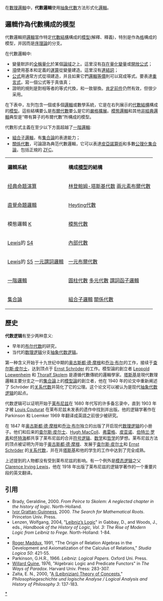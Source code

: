 在[[數理邏輯|數理邏輯]]中，'''代數邏輯'''使用[[抽象代數|抽象代數]]方法形式化[[符號邏輯|邏輯]]。

==邏輯作為代數構成的模型==
代數邏輯把[[邏輯|邏輯]]當作特定[[代數結構|代數結構]]構成的[[模型論|模型]](解釋、釋義)，特別是作為[[格_(數學)|格]]構成的模型，并因而是[[序理論|序理論]]的分支。

在代數邏輯中:
* 變量默許的[[全稱量詞|全稱量化]]於某個[[論域|論域]]之上。這里沒有[[存在量詞|存在量化變量]]或[[句子_(數理邏輯)|開放公式]]；
* [[項|項]]使用基本和定義的[[運算|運算]]從變量建造。這里沒有[[邏輯連結詞|連結詞]]；
* [[公式|公式]]用通常方式從項建造，并且如果它們[[邏輯等價|邏輯等價]]則可以寫成等式。要表達[[重言式|重言式]]，寫一個公式等于真值真；
* 證明的規則是對相等者的等式代換，和一致替換。[[肯定前件|肯定前件]]仍然有效，但很少采用。

在下表中，左列包含一個或多個[[邏輯系統|邏輯]]或數學系統，它是在右列展示的[[代數結構|代數結構]]構成的[[模型論|模型]]。這些結構要么是[[布爾代數|布爾代數]]要么是它的[[保守擴展|嚴格擴展]]。[[模態邏輯|模態邏輯]]和其他[[非經典邏輯|非經典邏輯]]典型是“帶有算子的布爾代數”所構成的模型。

代數形式主義在至少以下方面超越了[[一階邏輯|一階邏輯]]:
* [[組合子邏輯|組合子邏輯]]，有[[集合論|集合論]]的表達能力；
* [[關係代數_(抽象代數)|關係代數]]，可論證為典范代數邏輯，它可以表達[[皮亞諾算術|皮亞諾算術]]和多數[[公理化集合論|公理化集合論]]，包括正規的 [[ZFC|ZFC]]。

{| class="wikitable"
|'''邏輯系統'''
|'''構成[[模型論|模型]]的結構'''
|-
|[[命题逻辑|经典命题演算]]
|[[林登鲍姆-塔斯基代数|林登鲍姆-塔斯基代数]]
[[兩元素布爾代數|兩元素布爾代數]]
|-
|[[直覺主義邏輯|直覺命題邏輯]]
|[[Heyting代數|Heyting代數]]
|-
|模態邏輯 [[正规模态逻辑|K]]
|[[模態代數|模態代數]]
|-
|[[Clarence_Irving_Lewis|Lewis]]的 [[认识逻辑|S4]]
|[[內部代數|內部代數]]
|-
|[[Clarence_Irving_Lewis|Lewis]]的 [[S5_(模态逻辑)|S5]]
[[一元謂詞邏輯|一元謂詞邏輯]]
|[[一元布爾代數|一元布爾代數]]
|-
|[[一階邏輯|一階邏輯]]
|[[圓柱代數|圓柱代數]]
[[多元代數|多元代數]]
[[謂詞函子邏輯|謂詞函子邏輯]]
|-
|[[集合論|集合論]]
|[[組合子邏輯|組合子邏輯]]
[[關係代數_(抽象代數)|關係代數]]
|}

==歷史==
'''代数逻辑'''有至少两种意义:

* 早年的[[布尔代数|布尔代数]]的研究，
* 当代的[[数理逻辑|数理逻辑]]分支[[抽象代数逻辑|抽象代数逻辑]]。

第一种含义开始于十九世纪中期的[[奥古斯都·德·摩根|奥古斯都·德·摩根]]和[[乔治·布尔|乔治·布尔]]的工作，接续于[[查尔斯·皮尔士|查尔斯·皮尔士]]，达到顶点于 [[Ernst_Schröder|Ernst Schröder]] 的工作。模型論的創立者 [[Leopold_Loewenheim|Leopold Loewenheim]] 和 [[Thoralf_Skolem|Thoralf Skolem]] 是遵循代數傳統的邏輯學家。[[塔斯基|塔斯基]]是現代數理邏輯主要分支之一的[[集合論|集合論]]上的[[模型論|模型論]]的創立者，他在 1940 年的论文中重新阐述了 Schröder 的[[关系代数_(抽象代数)|关系代数]]并简化了它的公理。这个论文可以被认为是现代[[抽象代数逻辑|抽象代数逻辑]]的起点。

代数逻辑可以证明开始于[[莱布尼兹|莱布尼兹]]在 1680 年代写的许多备忘录中，直到 1903 年才被 [[Louis_Couturat|Louis Couturat]] 在莱布尼兹未发表的遗作中找到并出版。他的逻辑学著作在 Parkinson 和 Loemker 1969 年翻译成英語之前很少被研究。

在 1847 年[[奥古斯都·德·摩根|奥古斯都·德·摩根]]和[[乔治·布尔|乔治·布尔]]独立的出版了开启现代[[数理逻辑|数理逻辑]]的小册子。他们和后来的[[查尔斯·皮尔士|查尔斯·皮尔士]]、[[Hugh_MacColl|Hugh MacColl]]、[[弗雷格|弗雷格]]、[[皮亚诺|皮亚诺]]、[[伯特兰·罗素|伯特兰·罗素]]和[[怀特海|怀特海]]都共享了莱布尼兹的合并[[符号逻辑|符号逻辑]]、[[数学|数学]]和[[哲学|哲学]]的梦想。莱布尼兹方法的顶点被证明为开始于[[奥古斯都·德·摩根|奥古斯都·德·摩根]]、发展于[[查尔斯·皮尔士|查尔斯·皮尔士]]和 [[Ernst_Schröder|Ernst Schröder]] 的[[关系代数_(抽象代数)|关系代数]]，并在并[[塔斯基|塔斯基]]和他的学生的工作中达到了完全成熟。

上述提到的人物都没有受到莱布尼兹的影响。有一个例外是[[模态逻辑|模态逻辑]]之父 [[Clarence_Irving_Lewis|Clarence Irving Lewis]]，他在 1918 年出版了莱布尼兹的逻辑学著作的一个重要片段的英文翻译。

==引用==
* Brady, Geraldine, 2000. ''From Peirce to Skolem: A neglected chapter in the history of logic''. North-Holland.
*[[Ivor_Grattan-Guinness|Ivor Grattan-Guinness]], 2000. ''The Search for Mathematical Roots''. Princeton Univ. Press.
*Lenzen, Wolfgang, 2004, "[http://www.philosophie.uni-osnabrueck.de/Publikationen%20Lenzen/Lenzen%20Leibniz%20Logic.pdf Leibniz’s Logic]{{Wayback|url=http://www.philosophie.uni-osnabrueck.de/Publikationen%20Lenzen/Lenzen%20Leibniz%20Logic.pdf |date=20080227210037 }}" in Gabbay, D., and Woods, J., eds., ''Handbook of the History of Logic, Vol. 3: The Rise of Modern Logic from Leibniz to Frege''. North-Holland: 1-84.
* {{Cite book|author=Loemker Leroy|year=1969 (1956)|title=Leibniz: Philosophical Papers and Letters|publisher=Reidel.}}
*[[Roger_Maddux|Roger Maddux]], 1991, "The Origin of Relation Algebras in the Development and Axiomatization of the Calculus of Relations," ''Studia Logica 50'': 421-55.
* Parkinson, G.H.R., 1966. ''Leibniz: Logical Papers.'' Oxford Uni. Press.
*[[Willard_Quine|Willard Quine]], 1976, "Algebraic Logic and Predicate Functors" in ''The Ways of Paradox''. Harvard Univ. Press: 283-307.
* Zalta, E. N., 2000, "[http://mally.stanford.edu/leibniz.pdf A (Leibnizian) Theory of Concepts]{{Wayback|url=http://mally.stanford.edu/leibniz.pdf |date=20060928051250 }}," ''Philosophiegeschichte und logische Analyse / Logical Analysis and History of Philosophy 3'': 137-183.

[[Category:代数逻辑|*]]